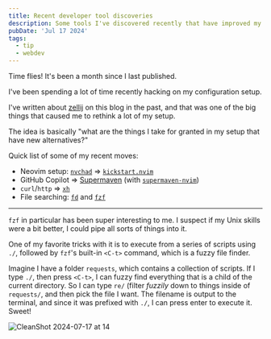 ```yaml
---
title: Recent developer tool discoveries
description: Some tools I've discovered recently that have improved my development experience.
pubDate: 'Jul 17 2024'
tags:
  - tip
  - webdev
---
```


Time flies! It's been a month since I last published.

I've been spending a lot of time recently hacking on my configuration setup. 

I've written about [zellij](https://kristianfreeman.com/quick-review-of-zellij/) on this blog in the past, and that was one of the big things that caused me to rethink a lot of my setup. 

The idea is basically "what are the things I take for granted in my setup that have new alternatives?"

Quick list of some of my recent moves:

- Neovim setup: [`nvchad`](https://nvchad.com) => [`kickstart.nvim`](https://github.com/nvim-lua/kickstart.nvim)
- GitHub Copilot => [Supermaven](https://supermaven.com) (with [`supermaven-nvim`](https://github.com/supermaven-inc/supermaven-nvim))
- `curl`/`http` => [`xh`](https://github.com/ducaale/xh)
- File searching: [`fd`](https://github.com/sharkdp/fd) and [`fzf`](https://github.com/junegunn/fzf)

---

`fzf` in particular has been super interesting to me. I suspect if my Unix skills were a bit better, I could pipe all sorts of things into it.

One of my favorite tricks with it is to execute from a series of scripts using `./`, followed by `fzf`'s built-in `<C-t>` command, which is a fuzzy file finder.

Imagine I have a folder `requests`, which contains a collection of scripts. If I type `./`, then press `<C-t>`, I can fuzzy find everything that is a child of the current directory. So I can type `re/` (filter _fuzzily_ down to things inside of `requests/`, and then pick the file I want. The filename is output to the terminal, and since it was prefixed with `./`, I can press enter to execute it. Sweet!

![CleanShot 2024-07-17 at 14](https://bear-images.sfo2.cdn.digitaloceanspaces.com/kristian-1721253379.png)

